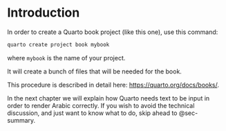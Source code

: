# Introduction

In order to create a Quarto book project (like this one), use this command:

```sh
quarto create project book mybook
```

where `mybook` is the name of your project.

It will create a bunch of files that will be needed for the book.

This procedure is described in detail here: <https://quarto.org/docs/books/>.

In the next chapter we will explain how Quarto needs text to be input in order to render Arabic correctly. 
If you wish to avoid the technical discussion, and just want to know what to do, skip ahead to @sec-summary.


